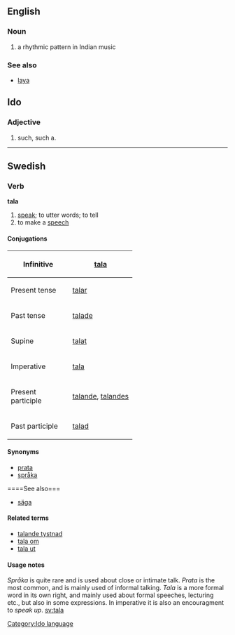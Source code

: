 ==English==
===Noun===
# a rhythmic pattern in Indian music

===See also===
*[[laya]]


==Ido==
[[Category:Ido language]]
===Adjective===
# such, such a.

----
==Swedish==
===Verb===
'''tala'''
#[[speak]]; to utter words; to tell 
#to make a [[speech]]
====Conjugations====
{| border=1 cellspacing=0
|- align=center
! width=125 bgcolor="#FFFFF0" | Infinitive
| [[tala]]
|- align=center
! width=125 bgcolor="#FFFFF0" | Present tense
| [[talar]]
|- align=center
! width=125 bgcolor="#FFFFF0" | Past tense
| [[talade]]
|- align=center
! width=125 bgcolor="#FFFFF0" | Supine
| [[talat]]
|- align=center
! width=125 bgcolor="#FFFFF0" | Imperative
| [[tala]]
|- align=center
! width=125 bgcolor="#FFFFF0" | Present participle
| colspan=2 | [[talande]], [[talandes]]
|- align=center
! width=125 bgcolor="#FFFFF0" | Past participle
| colspan=2 | [[talad]]
|}
====Synonyms====
*[[prata]]
*[[språka]]
====See also===
*[[säga]]
====Related terms====
*[[talande tystnad]]
*[[tala om]]
*[[tala ut]]
====Usage notes====
''Språka'' is quite rare and is used about close or intimate talk. ''Prata'' is the most common, and is mainly used of informal talking. ''Tala'' is a more formal word in its own right, and mainly used about formal speeches, lecturing etc., but also in some expressions. In imperative it is also an encouragment to ''speak up''.
[[sv:tala]]